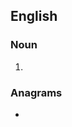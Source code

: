 {{also|dropbacks|drop backs}}

==English==

===Noun===
{{head|en|noun plural form}}

# {{plural of|drop-back|lang=en}}

===Anagrams===
* {{l|en|backdrops}}